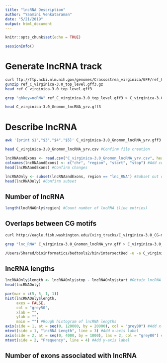 ```yaml
---
title: "lncRNA Description"
author: "Yaamini Venkataraman"
date: "5/21/2019"
output: html_document
---
```


```r
knitr::opts_chunk$set(echo = TRUE)
```

```r
sessionInfo()
```

# Generate lncRNA track

```bash
curl ftp://ftp.ncbi.nlm.nih.gov/genomes/Crassostrea_virginica/GFF/ref_C_virginica-3.0_top_level.gff3.gz > ref_C_virginica-3.0_top_level.gff3.gz #Download top-level file
gunzip ref_C_virginica-3.0_top_level.gff3.gz
head ref_C_virginica-3.0_top_level.gff3
```

```bash
grep "gbkey=ncRNA" ref_C_virginica-3.0_top_level.gff3 > C_virginica-3.0_Gnomon_lncRNA_yrv.gff3 #Parse out lncRNA and associated exons.
```

```bash
head C_virginica-3.0_Gnomon_lncRNA_yrv.gff3
```

# Describe lncRNA

```bash
awk '{print $1","$3","$4","$5}' C_virginica-3.0_Gnomon_lncRNA_yrv.gff3 > C_virginica-3.0_Gnomon_lncRNA_yrv.csv #Generate a .csv file
```

```bash
head C_virginica-3.0_Gnomon_lncRNA_yrv.csv #Confirm file creation
```

```r
lncRNAandExons <- read.csv("C_virginica-3.0_Gnomon_lncRNA_yrv.csv", header = FALSE) #Import lncRNA csv file
colnames(lncRNAandExons) <- c("chr", "region", "start", "stop") #Add column headers
head(lncRNAandExons) #Confirm changes
```

```r
lncRNAOnly <- subset(lncRNAandExons, region == "lnc_RNA") #Subset out only lncRNA sections
head(lncRNAOnly) #Confirm subset
```

## Number of lncRNA

```r
length(lncRNAOnly$region) #Count number of lncRNA (line entries)
```

## Overlaps between CG motifs

```bash
curl http://eagle.fish.washington.edu/Cvirg_tracks/C_virginica-3.0_CG-motif.bed > C_virginica-3.0_CG-motif.bed #Download CG motif track
```

```bash
grep "lnc_RNA" C_virginica-3.0_Gnomon_lncRNA_yrv.gff > C_virginica-3.0_Gnomon_lncRNA_noexons_yrv.gff3
```


```bash
/Users/Shared/bioinformatics/bedtools2/bin/intersectBed -u -a C_virginica-3.0_CG-motif.bed -b {lncRNAList} | wc -l #CG motif overlaps with lncRNA
```

## lncRNA lengths


```r
lncRNAOnly$length <- lncRNAOnly$stop - lncRNAOnly$start #Obtain lncRNA length
head(lncRNAOnly)
```

```r
par(mar = c(5, 5, 1, 1))
hist(lncRNAOnly$length,
     axes = FALSE,
     col = "grey50",
     xlab = "",
     ylab = "",
     main = "") #Rough histogram of lncRNA lengths
axis(side = 1, at = seq(0, 120000, by = 20000), col = "grey80") #Add x-axis
mtext(side = 1, "lncRNA Length", line = 3) #Add x-axis label
axis(side = 2, at = seq(0, 4000, by = 1000), las = 2, col = "grey80") #Add y-axis
mtext(side = 2, "Frequency", line = 4) #Add y-axis label
```

## Number of exons associated with lncRNA

